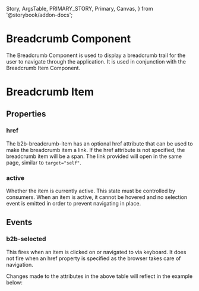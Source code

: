   Story,
  ArgsTable,
  PRIMARY_STORY,
  Primary,
  Canvas,
} from '@storybook/addon-docs';

# Breadcrumb Component

The Breadcrumb Component is used to display a breadcrumb trail for the user to navigate through the application. It is used in conjunction with the Breadcrumb Item Component.

<Canvas columns={3} withSource="open" withToolbar={false}>
  <Story id="components-interaction-breadcrumb--story-010-default" />
</Canvas>

# Breadcrumb Item

## Properties

### href

The b2b-breadcrumb-item has an optional href attribute that can be used to make the breadcrumb item a link. If the href attribute is not specified, the breadcrumb item will be a span.
The link provided will open in the same page, similar to `target="self"`.

### active

Whether the item is currently active. This state must be controlled by consumers. When an item is active, it cannot be hovered and no selection
event is emitted in order to prevent navigating in place.

## Events

### b2b-selected

This fires when an item is clicked on or navigated to via keyboard. It does not fire when an href property is specified as the browser
takes care of navigation.

<ArgsTable story={PRIMARY_STORY} />
Changes made to the attributes in the above table will reflect in the example below:
<Primary />
